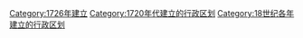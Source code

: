 {{Cat topic in year| topic=建立的行政区划|year=1726}}
[[Category:1726年建立|Category:1726年建立]]
[[Category:1720年代建立的行政区划|Category:1720年代建立的行政区划]]
[[Category:18世纪各年建立的行政区划|Category:18世纪各年建立的行政区划]]
